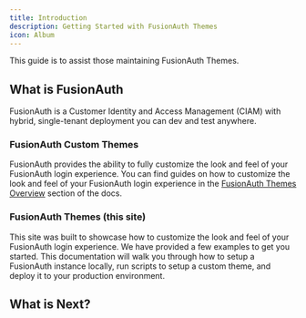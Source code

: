 ```yaml
---
title: Introduction
description: Getting Started with FusionAuth Themes
icon: Album
---
```


This guide is to assist those maintaining FusionAuth Themes.

## What is FusionAuth

FusionAuth is a Customer Identity and Access Management (CIAM) with hybrid, single-tenant deployment you can dev and test anywhere.

### FusionAuth Custom Themes

FusionAuth provides the ability to fully customize the look and feel of your FusionAuth login experience.
You can find guides on how to customize the look and feel of your FusionAuth login experience in the [FusionAuth Themes Overview](https://fusionauth.io/docs/customize/look-and-feel/) section of the docs.

### FusionAuth Themes (this site)

This site was built to showcase how to customize the look and feel of your FusionAuth login experience.
We have provided a few examples to get you started. This documentation will walk you through how to setup a
FusionAuth instance locally, run scripts to setup a custom theme, and deploy it to your production environment.

## What is Next?

<Cards>
  <Card title="Learn more about FusionAuth" href="https://fusionauth.io" />
  <Card title="Setup" href="/docs/setup" />
</Cards>
